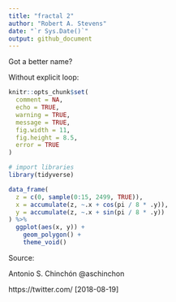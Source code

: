 ```yaml
---
title: "fractal 2"
author: "Robert A. Stevens"
date: "`r Sys.Date()`"
output: github_document
---
```


Got a better name?

Without explicit loop:

```r
knitr::opts_chunk$set(
  comment = NA, 
  echo = TRUE, 
  warning = TRUE, 
  message = TRUE, 
  fig.width = 11, 
  fig.height = 8.5,
  error = TRUE
)
```

```r
# import libraries
library(tidyverse)
```

```r
data_frame(
  z = c(0, sample(0:15, 2499, TRUE)),
  x = accumulate(z, ~.x + cos(pi / 8 * .y)),
  y = accumulate(z, ~.x + sin(pi / 8 * .y))
) %>%
  ggplot(aes(x, y)) +
    geom_polygon() +
    theme_void()
```

Source: 

Antonio S. Chinchón @aschinchon

https://twitter.com/ [2018-08-19]
